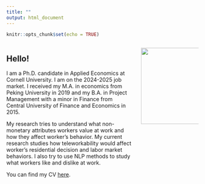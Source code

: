 ```yaml
---
title: ""
output: html_document
---
```


```r
knitr::opts_chunk$set(echo = TRUE)
```


<style>
  .column-left{
    float: left;
    width: 65%;
    text-align: left;
  }
.column-right{
  float: right;
  width: 30%;
  text-align: right;
}
</style>

<div class="column-left">
## Hello!
I am a Ph.D. candidate in Applied Economics at Cornell University. I am on the 2024-2025 job market. I received my M.A. in economics from Peking University in 2019 and my B.A. in Project Management with a minor in Finance from Central University of Finance and Economics in 2015.

My research tries to understand what non-monetary attributes workers value at work and how they affect worker's behavior. My current research studies how teleworkability would affect worker's residential decision and labor market behaviors. I also try to use NLP methods to study what workers like and dislike at work.

You can find my CV [here](files/CV_Xiaoying_Liu_Aug24.pdf).
</div>

<div class="column-right">
<img style="float right;" src="images/Xiaoying-Liu-24.jpg" width="200px"> 
</div>
